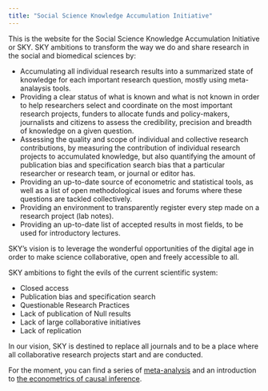 ```yaml
---
title: "Social Science Knowledge Accumulation Initiative"
---
```


This is the website for the Social Science Knowledge Accumulation Initiative or SKY.
SKY ambitions to transform the way we do and share research in the social and biomedical sciences by:

* Accumulating all individual research results into a summarized state of knowledge for each important research question, mostly using meta-analaysis tools.
* Providing a clear status of what is known and what is not known in order to help researchers select and coordinate on the most important research projects, funders to allocate funds and policy-makers, journalists and citizens to assess the credibility, precision and breadth of knowledge on a given question.
* Assessing the quality and scope of individual and collective research contributions, by measuring the contribution of individual research projects to accumulated knowledge, but also quantifying the amount of publication bias and specification search bias that a particular researcher or research team, or journal or editor has.
* Providing an up-to-date source of econometric and statistical tools, as well as a list of open methodological isues and forums where these questions are tackled collectively.
* Providing an environment to transparently register every step made on a research project (lab notes).
* Providing an up-to-date list of accepted results in most fields, to be used for introductory lectures.

SKY's vision is to leverage the wonderful opportunities of the digital age in order to make science collaborative, open and freely accessible to all. 

SKY ambitions to fight the evils of the current scientific system:

* Closed access 
* Publication bias and specification search
* Questionable Research Practices
* Lack of publication of Null results
* Lack of large collaborative initiatives 
* Lack of replication

In our vision, SKY is destined to replace all journals and to be a place where all collaborative research projects start and are conducted.

For the moment, you can find a series of [meta-analysis](meta.html) and an introduction to [the econometrics of causal inference](inference.html).